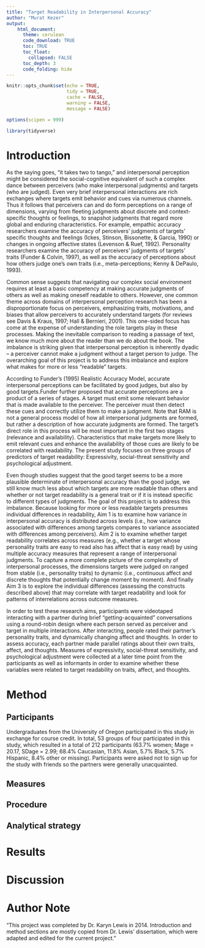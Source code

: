 ```yaml
---
title: "Target Readability in Interpersonal Accuracy"
author: "Murat Kezer"
output: 
    html_document:
      theme: cerulean
      code_download: TRUE
      toc: TRUE
      toc_float:
        collapsed: FALSE
      toc_depth: 3
      code_folding: hide
---
```


```r
knitr::opts_chunk$set(echo = TRUE, 
                      tidy = TRUE, 
                      cache = FALSE, 
                      warning = FALSE, 
                      message = FALSE)

options(scipen = 999)
```


```r
library(tidyverse)
```

# Introduction
  As the saying goes, “it takes two to tango,” and interpersonal perception might be considered the social-cognitive equivalent of such a complex dance between perceivers (who make interpersonal judgments) and targets (who are judged). Even very brief interpersonal interactions are rich exchanges where targets emit behavior and cues via numerous channels. Thus it follows that perceivers can and do form perceptions on a range of dimensions, varying from fleeting judgments about discrete and context-specific thoughts or feelings, to snapshot judgments that regard more global and enduring characteristics. For example, empathic accuracy researchers examine the accuracy of perceivers’ judgments of targets’ specific thoughts and feelings (Ickes, Stinson, Bissonette, & Garcia, 1990) or changes in ongoing affective states (Levenson & Ruef, 1992). Personality researchers examine the accuracy of perceivers’ judgments of targets’ traits (Funder & Colvin, 1997), as well as the accuracy of perceptions about how others judge one’s own traits (i.e., meta-perceptions; Kenny & DePaulo, 1993).  
  
  Common sense suggests that navigating our complex social environment requires at least a basic competency at making accurate judgments of others as well as making oneself readable to others. However, one common theme across domains of interpersonal perception research has been a disproportionate focus on perceivers, emphasizing traits, motivations, and biases that allow perceivers to accurately understand targets (for reviews
see Davis & Kraus, 1997; Hall & Bernieri, 2001). This one-sided focus has come at the expense of understanding the role targets play in these processes. Making the inevitable comparison to reading a passage of text, we know much more about the reader than we do about the book. The imbalance is striking given that interpersonal perception is inherently dyadic – a perceiver cannot make a judgment without a target person to judge. The overarching goal of this project is to address this imbalance and explore what makes for more or less “readable” targets.  

  According to Funder’s (1995) Realistic Accuracy Model, accurate interpersonal perceptions can be facilitated by good judges, but also by good targets.Funder further proposed that accurate perceptions are a product of a series of stages. A target must emit some relevant behavior that is made available to the perceiver. The perceiver must then detect these cues and correctly utilize them to make a judgment. Note that RAM is not a general process model of how all interpersonal judgments are formed, but rather a description of how accurate judgments are formed. The target’s direct role in
this process will be most important in the first two stages (relevance and availability). Characteristics that make targets more likely to emit relevant cues and enhance the availability of those cues are likely to be correlated with readability. The present study focuses on three groups of predictors of target readability: Expressivity, social-threat sensitivity and psychological adjustment.  

  Even though studies suggest that the good target seems to be a more plausible determinate of interpersonal accuracy than the good judge, we still know much less about which targets are more readable than others and whether
or not target readability is a general trait or if it is instead specific to different types of judgments. The goal of this project is to address this imbalance. Because looking for more or less readable targets presumes individual differences in readability, Aim 1 is to examine how variance in interpersonal accuracy is distributed across levels (i.e., how variance associated with differences among targets compares to variance associated with differences among perceivers). Aim 2 is to examine whether target readability correlates across measures (e.g., whether a target whose personality traits are easy to read also has affect that is easy read) by using multiple accuracy measures that represent a range of interpersonal judgments. To capture a more complete picture of the complexity of interpersonal processes, the dimensions targets were judged on ranged from stable (i.e., personality traits) to dynamic (i.e., continuous affect and discrete thoughts that potentially change moment by moment). And finally Aim 3 is to explore the individual differences (assessing the constructs described above) that may correlate with target readability and look for patterns of interrelations across outcome measures.  

  In order to test these research aims, participants were videotaped interacting with a partner during brief “getting-acquainted” conversations using a round-robin design where each person served as perceiver and target in multiple interactions. After interacting, people rated their partner’s personality traits, and dynamically changing affect and thoughts. In order to assess accuracy, each partner made parallel ratings about their own traits, affect, and thoughts. Measures of expressivity, social-threat sensitivity,
and psychological adjustment were collected at a later time point from the participants as well as informants in order to examine whether these variables were related to target readability on traits, affect, and thoughts.


# Method
## Participants
Undergraduates from the University of Oregon participated in this study in
exchange for course credit. In total, 53 groups of four participated in this study, which resulted in a total of 212 participants (63.7% women; Mage = 20.17, SDage = 2.99; 68.4% Caucasian, 11.8% Asian, 5.7% Black, 5.7% Hispanic, 8.4% other or missing). Participants were asked not to sign up for the study with friends so the partners were generally unacquainted.  

## Measures

## Procedure

## Analytical strategy

# Results

# Discussion


# Author Note
"This project was completed by Dr. Karyn Lewis in 2014. Introduction and method sections are mostly copied from Dr. Lewis' dissertation, which were adapted and edited for the current project."















